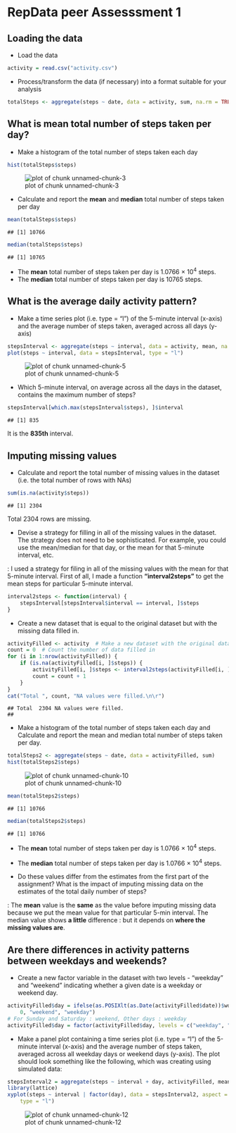 RepData peer Assesssment 1
========================================================


Loading the data
----------------

* Load the data

```r
activity = read.csv("activity.csv")
```

* Process/transform the data (if necessary) into a format suitable for your analysis

```r
totalSteps <- aggregate(steps ~ date, data = activity, sum, na.rm = TRUE)
```


What is mean total number of steps taken per day?
-------------------------------------------------

* Make a histogram of the total number of steps taken each day

```r
hist(totalSteps$steps)
```

![plot of chunk unnamed-chunk-3](figure/unnamed-chunk-3.png) 


* Calculate and report the **mean** and **median** total number of steps taken 
per day 


```r
mean(totalSteps$steps)
```

```
## [1] 10766
```

```r
median(totalSteps$steps)
```

```
## [1] 10765
```

* The **mean** total number of steps taken per day is 
    1.0766 &times; 10<sup>4</sup> steps.
* The **median** total number of steps taken per day is 
    10765 steps.
    
What is the average daily activity pattern?
-------------------------------------------

* Make a time series plot (i.e. type = "l") of the 5-minute interval (x-axis) and the average number of steps taken, averaged across all days (y-axis)


```r
stepsInterval <- aggregate(steps ~ interval, data = activity, mean, na.rm = TRUE)
plot(steps ~ interval, data = stepsInterval, type = "l")
```

![plot of chunk unnamed-chunk-5](figure/unnamed-chunk-5.png) 


* Which 5-minute interval, on average across all the days in the dataset, contains the maximum number of steps? 

```r
stepsInterval[which.max(stepsInterval$steps), ]$interval
```

```
## [1] 835
```


It is the **835th** interval.

Imputing missing values
-----------------------

* Calculate and report the total number of missing values in the dataset (i.e. the total number of rows with NAs)

```r
sum(is.na(activity$steps))
```

```
## [1] 2304
```

Total 2304 rows are missing.

* Devise a strategy for filling in all of the missing values in the dataset. The strategy does not need to be sophisticated. For example, you could use the mean/median for that day, or the mean for that 5-minute interval, etc.

: I used a strategy for filing in all of the missing values with the mean for that 5-minute interval. First of all, I made a function **"interval2steps"** to get the mean steps for particular 5-minute interval. 

```r
interval2steps <- function(interval) {
    stepsInterval[stepsInterval$interval == interval, ]$steps
}
```


* Create a new dataset that is equal to the original dataset but with the missing data filled in.


```r
activityFilled <- activity  # Make a new dataset with the original data
count = 0  # Count the number of data filled in
for (i in 1:nrow(activityFilled)) {
    if (is.na(activityFilled[i, ]$steps)) {
        activityFilled[i, ]$steps <- interval2steps(activityFilled[i, ]$interval)
        count = count + 1
    }
}
cat("Total ", count, "NA values were filled.\n\r")
```

```
## Total  2304 NA values were filled.
## 
```


* Make a histogram of the total number of steps taken each day and Calculate and report the mean and median total number of steps taken per day. 

```r
totalSteps2 <- aggregate(steps ~ date, data = activityFilled, sum)
hist(totalSteps2$steps)
```

![plot of chunk unnamed-chunk-10](figure/unnamed-chunk-10.png) 

```r
mean(totalSteps2$steps)
```

```
## [1] 10766
```

```r
median(totalSteps2$steps)
```

```
## [1] 10766
```

* The **mean** total number of steps taken per day is 
1.0766 &times; 10<sup>4</sup> steps.
* The **median** total number of steps taken per day is 
1.0766 &times; 10<sup>4</sup> steps.

* Do these values differ from the estimates from the first part of the assignment? What is the impact of imputing missing data on the estimates of the total daily number of steps?

: The **mean** value is the **same** as the value before imputing missing data because we put the mean value for that particular 5-min interval. The median value shows **a little** difference : but it depends on **where the missing values are**.

Are there differences in activity patterns between weekdays and weekends?
---------------------------------------------------------------------------

* Create a new factor variable in the dataset with two levels - "weekday" and "weekend" indicating whether a given date is a weekday or weekend day.

```r
activityFilled$day = ifelse(as.POSIXlt(as.Date(activityFilled$date))$wday%%6 == 
    0, "weekend", "weekday")
# For Sunday and Saturday : weekend, Other days : weekday
activityFilled$day = factor(activityFilled$day, levels = c("weekday", "weekend"))
```



* Make a panel plot containing a time series plot (i.e. type = "l") of the 5-minute interval (x-axis) and the average number of steps taken, averaged across all weekday days or weekend days (y-axis). The plot should look something like the following, which was creating using simulated data:

```r
stepsInterval2 = aggregate(steps ~ interval + day, activityFilled, mean)
library(lattice)
xyplot(steps ~ interval | factor(day), data = stepsInterval2, aspect = 1/2, 
    type = "l")
```

![plot of chunk unnamed-chunk-12](figure/unnamed-chunk-12.png) 
